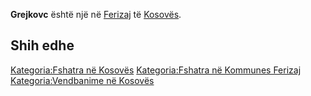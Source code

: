 {{Fshat në 
 | Emri                = Grejkovc
 | EmriAlt                = 
 | NAME_SHORT_FORM=      
 | NAME_GENERIC=      
 | NAME_SORT_NAME_RO=      GREJKOVC
 | FULL_NAME_RO = Grejkovc
 | FULL_NAME_ND_RO=Grejkovc
 | SORT_NAME_RG=GREJKOVC
 | FULL_NAME_RG=Grejkovc
 | FULL_NAME_ND_RG=Grejkovc
 | SRP_NAME_SHORT_FORM=      
 | SRP_NAME_GENERIC=      
 | SRP_NAME_SORT_NAME_RO=      
 | SRP_FULL_NAME_RO = 
 | SRP_FULL_NAME_ND_RO=
 | SRP_SORT_NAME_RG=
 | SRP_FULL_NAME_RG=
 | SRP_FULL_NAME_ND_RG=
 | Emri (Rasa dhanore) = 
 | Figura              = 
 | Shteti              = Kosovo
 | Komuna              = Ferizaj
 | Kodi postar         = 
 | Sipërfaqja          = 

 | Popullsia           = 

 | Regj. i popullsisë  = 
 | Dend. e popullsisë  = 
 | Faqja zyrtare       = 
 <!--- Koordinatat ----> 
 | Gjerësia            = 42.284167
 | Gjatësia            = 20.834167
 | Lartësia            = 
}}
'''Grejkovc''' është një [[]] në [[Ferizaj]] të [[Kosovës]].

<!-- == Gjeografia == -->
<!-- == Historia == -->
<!-- == Demografia == -->
== Shih edhe ==
{{Komuna Ferizaj}}
{{Kosovo-Administrata-Cung}}

[[Kategoria:Fshatra në Kosovës]]
[[Kategoria:Fshatra në Kommunes Ferizaj]]
[[Kategoria:Vendbanime në Kosovës]]